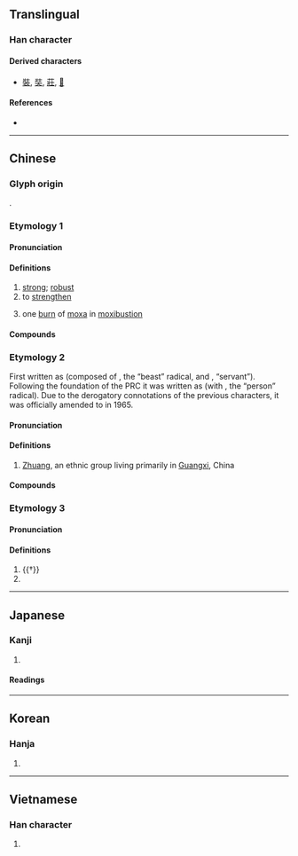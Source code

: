 {{also|壮}}
{{character info}}
==Translingual==
{{ja-forms|[[壮]]|[[壮]]|壯}}

===Han character===
{{Han char|rn=33|rad=士|as=04|sn=7|four=24210|canj=VMG|ids=⿰爿士}}

====Derived characters====
* [[裝]], [[奘]], [[莊]], [[𤞛]]

====References====
* {{Han ref|kx=0243.020|dkj=05643|dj=0483.040|hdz=10428.070|uh=58EF|ud=22767|bh=A7A7|bd=42919}}

----

==Chinese==

===Glyph origin===
{{Han etym}}
{{Han compound|爿|士|c1=p|c2=s|ls=psc}}.

===Etymology 1===
{{zh-forms|s=壮}}

====Pronunciation====
{{zh-pron
|m=zhuàng,zhuǎng
|m_note=zhuǎng - dialectal variant for “robust; strong”, substituting for {{zh-l|*奘}}. Popular in northern Mandarin, including the Beijing area
|c=zong3
|h=pfs=chong
|md=chuáng
|mn=tw,xm,zz:chàng/chòng
|mn_note=chàng - vernacular; chòng - literary
|mn-t=zang3
|w=2tsaan
|mc=y
|oc=y
|cat=a,v,pn
}}

====Definitions====
{{zh-hanzi}}

# [[strong]]; [[robust]]
# to [[strengthen]]
# {{lb|zh|TCM}} one [[burn]] of [[moxa]] in [[moxibustion]]

====Compounds====
{{zh-der|壯大|壯膽|壯觀|壯健|壯闊|壯麗|壯烈|壯美|壯門面|壯年|壯實|壯行|壯志|壯語|兵精馬壯|宏壯|壯浪|壯士斷腕|健壯|幼學壯行|壯麵|壯碩|壯齒|壯工|兵強馬壯|壯劇|壯遊|壯猷|悲壯|年輕力壯|壯氣吞牛|宏偉壯觀|強壯|壯心|丁壯|師直為壯|壯丁|壯舉|心麤膽壯|壯士|凌雲壯志|壯烈成仁|壯族|壯氣|人強馬壯|壯陽|壯竄|壯盛|壯心不已|壯室之秋|壯夫|壯士解腕|壯圖|壯偉|壯月|壯志凌雲|壯志未酬|少壯|強壯劑|八百壯士|氣壯理直|波瀾壯闊|日益壯大|稍長膽壯|波路壯闊|氣壯河山|氣壯山河|理直氣壯|打旺壯|民壯|根壯葉茂|結壯|閎壯|肥壯|英勇雄壯|血氣方壯|粗壯|馬壯人強|豪壯|高壯|茁壯|頂門壯戶|遒文壯節|雄壯|雄偉壯麗|飽壯|膽壯|精壯|身強力壯|豪言壯語|豪情壯志|青壯|雄心壯志|老當益壯|壯圍}}

===Etymology 2===
{{zh-forms|s=壮|alt=獞-obsolete,僮-obsolete}}
First written as {{m|zh|獞}} (composed of {{m|zh|犭}}, the “beast” radical, and {{m|zh|童}}, “servant”). Following the foundation of the PRC it was written as {{m|zh|僮}} (with {{m|zh|亻}}, the “person” radical). Due to the derogatory connotations of the previous characters, it was officially amended to {{zh-l|壯|strong; robust}} in 1965.

====Pronunciation====
{{zh-pron
|m=Zhuàng
|c=zong3,zong6
|h=pfs=
|md=
|mn=
|w=3zaan
|cat=pn
}}

====Definitions====
{{zh-hanzi}}

# {{zh-div|族}} [[Zhuang]], an ethnic group living primarily in [[Guangxi]], China
#: {{zh-x|^廣西 壯族 自治區|Guangxi Zhuang Autonomous Region}}

====Compounds====
{{zh-der|fold=1|壯族|壯語}}

===Etymology 3===
{{zh-forms|s=壮}}

====Pronunciation====
{{zh-pron
|m=zhuāng
|c=zong1
|cat=pn
}}

====Definitions====
{{zh-hanzi}}

# {{†}} {{zh-alt-form|莊|[[serious]]; [[solemn]]}}
# {{surname|zh}}

{{zh-cat|Intermediate}}

----

==Japanese==
{{ja-kanji forms|壮|壯}}

===Kanji===
{{ja-kanji|grade=|rs=士04|shin=壮}}

# {{rfdef|ja|sort=士04}}

====Readings====
{{ja-readings
|on=そう
|kun=さか-ん
}}

----

==Korean==

===Hanja===
{{ko-hanja|장}}

# {{rfdef|ko|sort=士04}}

----

==Vietnamese==

===Han character===
{{vi-readings|readings=tráng,trắng|rs=士04}}

# {{rfdef|vi|sort=士04}}